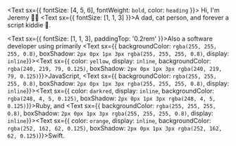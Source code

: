 <Text sx={{ fontSize: [4, 5, 6], fontWeight: `bold`, color: `heading`
    }}>
  Hi, I'm Jeremy 👱‍♂️
</Text>
<Text sx={{ fontSize: [1, 1, 3]
    }}>A dad, cat person, and forever a script kiddie 👶. </Text>

<Text sx={{ fontSize: [1, 1, 3], paddingTop: '0.2rem'
    }}>Also a software developer using primarily <Text sx={{ backgroundColor: `rgba(255, 255, 255, 0.8)`, boxShadow: `2px 0px 1px 3px rgba(255, 255, 255, 0.8)`, display: `inline`}}><Text sx={{ color: `yellow`, display: `inline`, backgroundColor: `rgba(240, 219, 79, 0.125)`, boxShadow: `2px 0px 1px 3px rgba(240, 219, 79, 0.125)`}}>JavaScript</Text></Text>, <Text sx={{ backgroundColor: `rgba(255, 255, 255, 0.8)`, boxShadow: `2px 0px 1px 3px rgba(255, 255, 255, 0.8)`, display: `inline`}}><Text sx={{ color: `darkred`, display: `inline`, backgroundColor: `rgba(248, 4, 5, 0.125)`, boxShadow: `2px 0px 1px 3px rgba(248, 4, 5, 0.125)`}}>Ruby</Text></Text>, and <Text sx={{ backgroundColor: `rgba(255, 255, 255, 0.8)`, boxShadow: `2px 0px 1px 3px rgba(255, 255, 255, 0.8)`, display: `inline`}}><Text sx={{ color: `orange`, display: `inline`, backgroundColor: `rgba(252, 162, 62, 0.125)`, boxShadow: `2px 0px 1px 3px rgba(252, 162, 62, 0.125)`}}>Swift</Text></Text>.</Text>